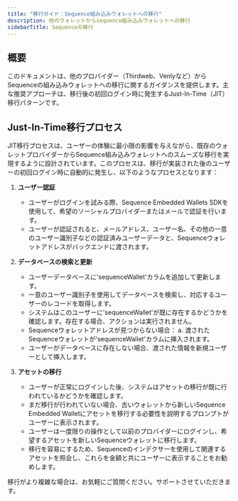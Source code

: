 ```yaml
---
title: "移行ガイド：Sequence組み込みウォレットへの移行"
description: 他のウォレットからsequence組み込みウォレットへの移行
sidebarTitle: Sequenceの移行
---
```


## 概要

このドキュメントは、他のプロバイダー（Thirdweb、Venlyなど）からSequenceの組み込みウォレットへの移行に関するガイダンスを提供します。主な推奨アプローチは、移行後の初回ログイン時に発生するJust-In-Time（JIT）移行パターンです。

## Just-In-Time移行プロセス

JIT移行プロセスは、ユーザーの体験に最小限の影響を与えながら、既存のウォレットプロバイダーからSequence組み込みウォレットへのスムーズな移行を実現するように設計されています。このプロセスは、移行が実装された後のユーザーの初回ログイン時に自動的に発生し、以下のようなプロセスとなります：

1. **ユーザー認証**
   * ユーザーがログインを試みる際、Sequence Embedded Wallets SDKを使用して、希望のソーシャルプロバイダーまたはメールで認証を行います。
   * ユーザーが認証されると、メールアドレス、ユーザー名、その他の一意のユーザー識別子などの認証済みユーザーデータと、Sequenceウォレットアドレスがバックエンドに渡されます。

2. **データベースの検索と更新**
   * ユーザーデータベースに'sequenceWallet'カラムを追加して更新します。
   * 一意のユーザー識別子を使用してデータベースを検索し、対応するユーザーのレコードを取得します。
   * システムはこのユーザーに'sequenceWallet'が既に存在するかどうかを確認します。存在する場合、アクションは実行されません。
   * Sequenceウォレットアドレスが見つからない場合：
     a. 渡されたSequenceウォレットが'sequenceWallet'カラムに挿入されます。
   * ユーザーがデータベースに存在しない場合、渡された情報を新規ユーザーとして挿入します。

3. **アセットの移行**
   * ユーザーが正常にログインした後、システムはアセットの移行が既に行われているかどうかを確認します。
   * まだ移行が行われていない場合、古いウォレットから新しいSequence Embedded Walletにアセットを移行する必要性を説明するプロンプトがユーザーに表示されます。
   * ユーザーは一度限りの操作として以前のプロバイダーにログインし、希望するアセットを新しいSequenceウォレットに移行します。
   * 移行を容易にするため、Sequenceのインデクサーを使用して関連するアセットを照会し、これらを金額と共にユーザーに表示することをお勧めします。

移行がより複雑な場合は、お気軽にご質問ください。サポートさせていただきます。
